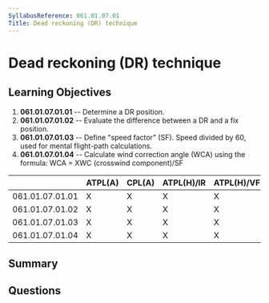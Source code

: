 ```yaml
---
SyllabusReference: 061.01.07.01
Title: Dead reckoning (DR) technique
---
```


# Dead reckoning (DR) technique

## Learning Objectives

1. **061.01.07.01.01** -- Determine a DR position.
2. **061.01.07.01.02** -- Evaluate the difference between a DR and a fix
   position.
3. **061.01.07.01.03** -- Define "speed factor" (SF). Speed divided by 60, used
   for mental flight-path calculations.
4. **061.01.07.01.04** -- Calculate wind correction angle (WCA) using the
   formula: WCA = XWC (crosswind component)/SF

|                 | ATPL(A) | CPL(A) | ATPL(H)/IR | ATPL(H)/VFR | CPL(H) | IR  | CBIR(A) |
| --------------- | ------- | ------ | ---------- | ----------- | ------ | --- | ------- |
| 061.01.07.01.01 | X       | X      | X          | X           | X      |     |         |
| 061.01.07.01.02 | X       | X      | X          | X           | X      |     |         |
| 061.01.07.01.03 | X       | X      | X          | X           | X      |     |         |
| 061.01.07.01.04 | X       | X      | X          | X           | X      |     |         |

## Summary

## Questions
